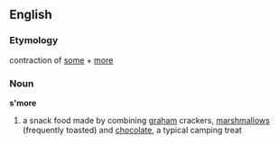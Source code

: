 == English ==
=== Etymology ===
contraction of [[some]] + [[more]]
=== Noun ===
'''s'more'''
# a snack food made by combining [[graham]] crackers, [[marshmallow]]s (frequently toasted) and [[chocolate]], a typical camping treat